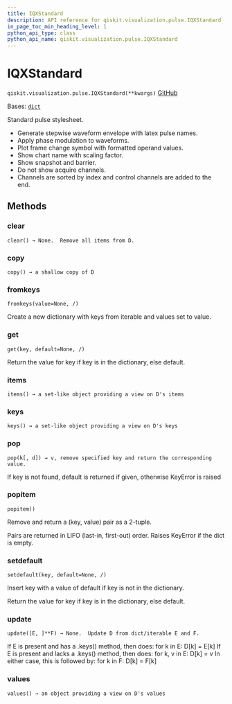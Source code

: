 ```yaml
---
title: IQXStandard
description: API reference for qiskit.visualization.pulse.IQXStandard
in_page_toc_min_heading_level: 1
python_api_type: class
python_api_name: qiskit.visualization.pulse.IQXStandard
---
```


# IQXStandard

<span id="qiskit.visualization.pulse.IQXStandard" />

`qiskit.visualization.pulse.IQXStandard(**kwargs)` [GitHub](https://github.com/qiskit/qiskit/tree/stable/0.46/qiskit/visualization/pulse_v2/stylesheet.py "view source code")

Bases: [`dict`](https://docs.python.org/3/library/stdtypes.html#dict "(in Python v3.12)")

Standard pulse stylesheet.

*   Generate stepwise waveform envelope with latex pulse names.
*   Apply phase modulation to waveforms.
*   Plot frame change symbol with formatted operand values.
*   Show chart name with scaling factor.
*   Show snapshot and barrier.
*   Do not show acquire channels.
*   Channels are sorted by index and control channels are added to the end.

## Methods

### clear

<span id="qiskit.visualization.pulse.IQXStandard.clear" />

`clear() → None.  Remove all items from D.`

### copy

<span id="qiskit.visualization.pulse.IQXStandard.copy" />

`copy() → a shallow copy of D`

### fromkeys

<span id="qiskit.visualization.pulse.IQXStandard.fromkeys" />

`fromkeys(value=None, /)`

Create a new dictionary with keys from iterable and values set to value.

### get

<span id="qiskit.visualization.pulse.IQXStandard.get" />

`get(key, default=None, /)`

Return the value for key if key is in the dictionary, else default.

### items

<span id="qiskit.visualization.pulse.IQXStandard.items" />

`items() → a set-like object providing a view on D's items`

### keys

<span id="qiskit.visualization.pulse.IQXStandard.keys" />

`keys() → a set-like object providing a view on D's keys`

### pop

<span id="qiskit.visualization.pulse.IQXStandard.pop" />

`pop(k[, d]) → v, remove specified key and return the corresponding value.`

If key is not found, default is returned if given, otherwise KeyError is raised

### popitem

<span id="qiskit.visualization.pulse.IQXStandard.popitem" />

`popitem()`

Remove and return a (key, value) pair as a 2-tuple.

Pairs are returned in LIFO (last-in, first-out) order. Raises KeyError if the dict is empty.

### setdefault

<span id="qiskit.visualization.pulse.IQXStandard.setdefault" />

`setdefault(key, default=None, /)`

Insert key with a value of default if key is not in the dictionary.

Return the value for key if key is in the dictionary, else default.

### update

<span id="qiskit.visualization.pulse.IQXStandard.update" />

`update([E, ]**F) → None.  Update D from dict/iterable E and F.`

If E is present and has a .keys() method, then does: for k in E: D\[k] = E\[k] If E is present and lacks a .keys() method, then does: for k, v in E: D\[k] = v In either case, this is followed by: for k in F: D\[k] = F\[k]

### values

<span id="qiskit.visualization.pulse.IQXStandard.values" />

`values() → an object providing a view on D's values`

